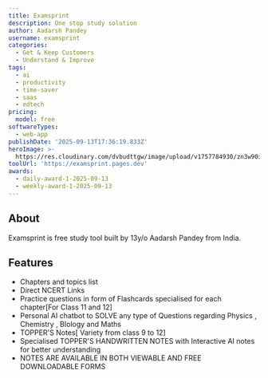 ```yaml
---
title: Examsprint
description: One stop study solution
author: Aadarsh Pandey
username: examsprint
categories:
  - Get & Keep Customers
  - Understand & Improve
tags:
  - ai
  - productivity
  - time-saver
  - saas
  - edtech
pricing:
  model: free
softwareTypes:
  - web-app
publishDate: '2025-09-13T17:36:19.833Z'
heroImage: >-
  https://res.cloudinary.com/dvbudttgw/image/upload/v1757784930/zn3w90iuhzwyfoslyjjr.png
toolUrl: 'https://examsprint.pages.dev'
awards:
  - daily-award-1-2025-09-13
  - weekly-award-1-2025-09-13
---
```

## About
Examsprint is free study tool built by 13y/o Aadarsh Pandey from India.

## Features
- Chapters and topics list
- Direct NCERT Links
- Practice questions in form of Flashcards specialised for each chapter[For Class 11 and 12]
- Personal AI chatbot to SOLVE any type of Questions regarding Physics , Chemistry , BIology and Maths
- TOPPER'S Notes[ Variety from class 9 to 12]
- Specialised TOPPER'S HANDWRITTEN NOTES with Interactive AI notes for better understanding
- NOTES ARE AVAILABLE IN BOTH VIEWABLE AND FREE DOWNLOADABLE FORMS
